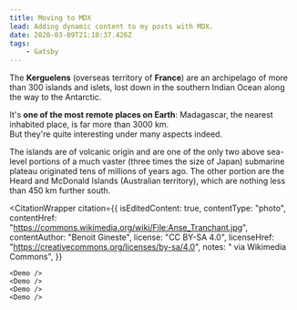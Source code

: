 ```yaml
---
title: Moving to MDX
lead: Adding dynamic content to my posts with MDX.
date: 2020-03-09T21:10:37.426Z
tags:
    - Gatsby
---
```


The **Kerguelens** (overseas territory of **France**) are an archipelago of more than 300 islands and islets, lost down in the southern Indian Ocean along the way to the Antarctic.

It's **one of the most remote places on Earth**: Madagascar, the nearest inhabited place, is far more than 3000 km.<br/>
But they're quite interesting under many aspects indeed.

The islands are of volcanic origin and are one of the only two above sea-level portions of a much vaster (three times the size of Japan) submarine plateau originated tens of millions of years ago.
The other portion are the Heard and McDonald Islands (Australian territory), which are nothing less than 450 km further south.



<CitationWrapper
	citation={{
		isEditedContent: true,
		contentType: "photo",
		contentHref:
			"https://commons.wikimedia.org/wiki/File:Anse_Tranchant.jpg",
		contentAuthor: "Benoit Gineste",
		license: "CC BY-SA 4.0",
		licenseHref: "https://creativecommons.org/licenses/by-sa/4.0",
		notes: " via Wikimedia Commons",
	}}
>
	<Demo />
	<Demo />
	<Demo />
	<Demo />
</CitationWrapper>
